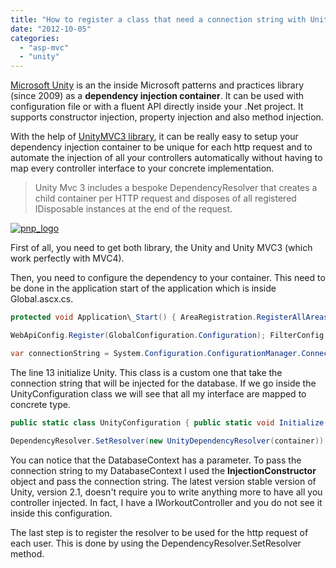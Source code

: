 ```yaml
---
title: "How to register a class that need a connection string with Unity and Asp.Net MVC"
date: "2012-10-05"
categories: 
  - "asp-mvc"
  - "unity"
---
```


[Microsoft Unity](http://unity.codeplex.com/) is an the inside Microsoft patterns and practices library (since 2009) as a **dependency injection container**. It can be used with configuration file or with a fluent API directly inside your .Net project. It supports constructor injection, property injection and also method injection.

With the help of [UnityMVC3 library](http://unitymvc3.codeplex.com/), it can be really easy to setup your dependency injection container to be unique for each http request and to automate the injection of all your controllers automatically without having to map every controller interface to your concrete implementation.

> Unity Mvc 3 includes a bespoke DependencyResolver that creates a child container per HTTP request and disposes of all registered IDisposable instances at the end of the request.

[![](http://patrickdesjardins.com/blog/wp-content/uploads/2012/09/pnp_logo.png "pnp_logo")](http://patrickdesjardins.com/blog/?attachment_id=1525)

First of all, you need to get both library, the Unity and Unity MVC3 (which work perfectly with MVC4).

Then, you need to configure the dependency to your container. This need to be done in the application start of the application which is inside Global.ascx.cs.

```csharp
protected void Application\_Start() { AreaRegistration.RegisterAllAreas();

WebApiConfig.Register(GlobalConfiguration.Configuration); FilterConfig.RegisterGlobalFilters(GlobalFilters.Filters); RouteConfig.RegisterRoutes(RouteTable.Routes); BundleConfig.RegisterBundles(BundleTable.Bundles); AuthConfig.RegisterAuth();

var connectionString = System.Configuration.ConfigurationManager.ConnectionStrings["DefaultConnection"].ConnectionString; UnityConfiguration.Initialize(connectionString); } 
```

The line 13 initialize Unity. This class is a custom one that take the connection string that will be injected for the database. If we go inside the UnityConfiguration class we will see that all my interface are mapped to concrete type.


```csharp
public static class UnityConfiguration { public static void Initialize(string connectionString) { IUnityContainer container = new UnityContainer() .RegisterType<IDatabaseContext, DatabaseContext>(new InjectionConstructor(connectionString)) .RegisterType<IRepositoryFactory, RepositoryFactory>() .RegisterType<IWorkoutService, WorkoutService>() .RegisterType<IWorkoutRepository, WorkoutRepository>();

DependencyResolver.SetResolver(new UnityDependencyResolver(container)); } } 
```

You can notice that the DatabaseContext has a parameter. To pass the connection string to my DatabaseContext I used the **InjectionConstructor** object and pass the connection string. The latest version stable version of Unity, version 2.1, doesn't require you to write anything more to have all you controller injected. In fact, I have a IWorkoutController and you do not see it inside this configuration.

The last step is to register the resolver to be used for the http request of each user. This is done by using the DependencyResolver.SetResolver method.
